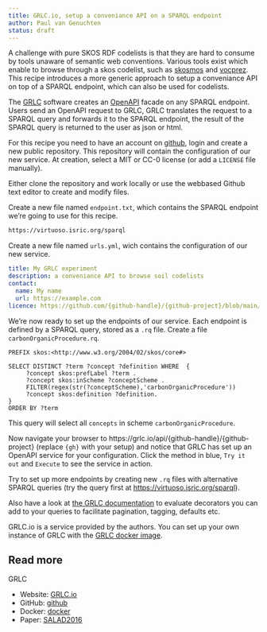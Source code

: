 ```yaml
---
title: GRLC.io, setup a conveniance API on a SPARQL endpoint
author: Paul van Genuchten
status: draft
---
```


A challenge with pure SKOS RDF codelists is that they are hard to consume by tools unaware of semantic web conventions.
Various tools exist which enable to browse through a skos codelist, such as [skosmos](./virtuoso.qmd) and 
[vocprez](https://github.com/RDFLib/VocPrez). This recipe introduces a more generic approach to setup a conveniance 
API on top of a SPARQL endpoint, which can also be used for codelists. 

The [GRLC](https://grlc.io) software creates an [OpenAPI](https://spec.openapis.org/) facade on any SPARQL endpoint. Users send an OpenAPI
request to GRLC, GRLC translates the request to a SPARQL query and forwards it to the SPARQL endpoint, the result of the SPARQL 
query is returned to the user as json or html.

For this recipe you need to have an account on [github](https://github.com), login and create a new public repository. 
This repository will contain the configuration of our new service. At creation, select a MIT or CC-0 license 
(or add a `LICENSE` file manually).

Either clone the repository and work locally or use the webbased Github text editor to create and modify files.

Create a new file named `endpoint.txt`, which contains the SPARQL endpoint we're going to use for this recipe.

```bash
https://virtuoso.isric.org/sparql
```

Create a new file named `urls.yml`, wich contains the configuration of our new service.

```yaml
title: My GRLC experiment
description: a conveniance API to browse soil codelists
contact:
  name: My name
  url: https://example.com
licence: https://github.com/{github-handle}/{github-project}/blob/main/LICENSE
```

We're now ready to set up the endpoints of our service. Each endpoint is defined by a SPARQL query, stored as a `.rq` file. 
Create a file `carbonOrganicProcedure.rq`.

```
PREFIX skos:<http://www.w3.org/2004/02/skos/core#>

SELECT DISTINCT ?term ?concept ?definition WHERE  {
     ?concept skos:prefLabel ?term .
     ?concept skos:inScheme ?conceptScheme .
     FILTER(regex(str(?conceptScheme),'carbonOrganicProcedure'))
     ?concept skos:definition ?definition.
}
ORDER BY ?term
```

This query will select all `concepts` in scheme `carbonOrganicProcedure`.

Now navigate your browser to https://grlc.io/api/{github-handle}/{github-project} (replace `{gh}` with your setup) and 
notice that GRLC has set up an OpenAPI service for your configuration. Click the method in blue, `Try it out` and `Execute` 
to see the service in action.

Try to set up more endpoints by creating new `.rq` files with alternative SPARQL queries (try the query first at [https://virtuoso.isric.org/sparql](https://virtuoso.isric.org/sparql)).

Also have a look at [the GRLC documentation](https://github.com/CLARIAH/grlc#decorator-syntax) to evaluate decorators you can 
add to your queries to facilitate pagination, tagging, defaults etc.

GRLC.io is a service provided by the authors. You can set up your own instance of GRLC with the [GRLC docker image](https://hub.docker.com/r/clariah/grlc).

## Read more

GRLC

- Website: [GRLC.io](https://grlc.io)
- GitHub: [github](https://github.com/CLARIAH/grlc)
- Docker: [docker](https://hub.docker.com/r/clariah/grlc)
- Paper: [SALAD2016](https://www.albertmeronyo.org/wp-content/uploads/2016/04/SALAD2016_paper_4.pdf)




